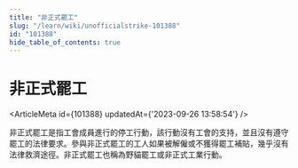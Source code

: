 ```yaml
---
title: "非正式罷工"
slug: "/learn/wiki/unofficialstrike-101388"
id: "101388"
hide_table_of_contents: true
---
```



# 非正式罷工

<ArticleMeta id={101388} updatedAt={'2023-09-26 13:58:54'} />
<div className='border-solid border-b border-t-0 my-4 border-[var(--ifm-color-gray-300)]' />

非正式罷工是指工會成員進行的停工行動，該行動沒有工會的支持，並且沒有遵守罷工的法律要求。參與非正式罷工的工人如果被解僱或不獲得罷工補貼，幾乎沒有法律救濟途徑。非正式罷工也稱為野貓罷工或非正式工業行動。

